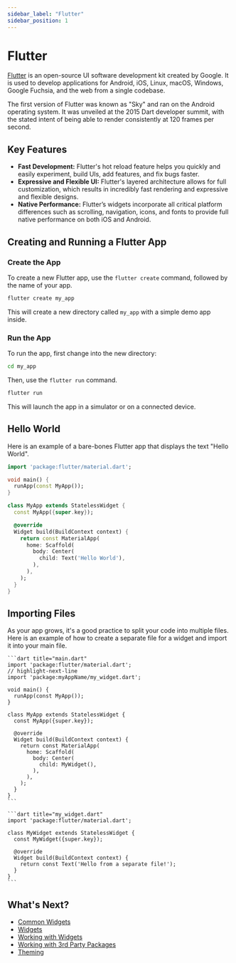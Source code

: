 ```yaml
---
sidebar_label: "Flutter"
sidebar_position: 1
---
```



# Flutter

<DisplayLogo logo="https://upload.wikimedia.org/wikipedia/commons/thumb/4/44/Google-flutter-logo.svg/1920px-Google-flutter-logo.svg.png" />

[Flutter](https://docs.flutter.dev/) is an open-source UI software development kit created by Google. It is used to develop applications for Android, iOS, Linux, macOS, Windows, Google Fuchsia, and the web from a single codebase.

The first version of Flutter was known as "Sky" and ran on the Android operating system. It was unveiled at the 2015 Dart developer summit, with the stated intent of being able to render consistently at 120 frames per second.

## Key Features

- **Fast Development:** Flutter's hot reload feature helps you quickly and easily experiment, build UIs, add features, and fix bugs faster.
- **Expressive and Flexible UI:** Flutter's layered architecture allows for full customization, which results in incredibly fast rendering and expressive and flexible designs.
- **Native Performance:** Flutter’s widgets incorporate all critical platform differences such as scrolling, navigation, icons, and fonts to provide full native performance on both iOS and Android.

## Creating and Running a Flutter App

### Create the App

To create a new Flutter app, use the `flutter create` command, followed by the name of your app.

```bash
flutter create my_app
```

This will create a new directory called `my_app` with a simple demo app inside.

### Run the App

To run the app, first change into the new directory:

```bash
cd my_app
```

Then, use the `flutter run` command.

```bash
flutter run
```

This will launch the app in a simulator or on a connected device.

## Hello World

Here is an example of a bare-bones Flutter app that displays the text "Hello World".

```dart title="main.dart"
import 'package:flutter/material.dart';

void main() {
  runApp(const MyApp());
}

class MyApp extends StatelessWidget {
  const MyApp({super.key});

  @override
  Widget build(BuildContext context) {
    return const MaterialApp(
      home: Scaffold(
        body: Center(
          child: Text('Hello World'),
        ),
      ),
    );
  }
}
```

## Importing Files

As your app grows, it's a good practice to split your code into multiple files. Here is an example of how to create a separate file for a widget and import it into your main file.

<Tabs>

  <TabItem value="main.dart" label="main.dart" default>

    ```dart title="main.dart"
    import 'package:flutter/material.dart';
    // highlight-next-line
    import 'package:myAppName/my_widget.dart';

    void main() {
      runApp(const MyApp());
    }

    class MyApp extends StatelessWidget {
      const MyApp({super.key});

      @override
      Widget build(BuildContext context) {
        return const MaterialApp(
          home: Scaffold(
            body: Center(
              child: MyWidget(),
            ),
          ),
        );
      }
    }
    ```

  </TabItem>

  <TabItem value="my_widget.dart" label="my_widget.dart">

    ```dart title="my_widget.dart"
    import 'package:flutter/material.dart';

    class MyWidget extends StatelessWidget {
      const MyWidget({super.key});

      @override
      Widget build(BuildContext context) {
        return const Text('Hello from a separate file!');
      }
    }
    ```

  </TabItem>

</Tabs>

## What's Next?

- [Common Widgets](./common-widgets.mdx)
- [Widgets](./widgets.mdx)
- [Working with Widgets](./working_with_widgets.mdx)
- [Working with 3rd Party Packages](./working_with_3rd_party_packages.mdx)
- [Theming](./theming.mdx)


